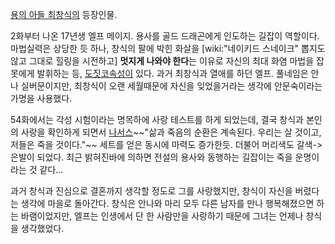 [[용의 아들 최창식]]의 등장인물.

2화부터 나온 17년생 엘프 메이지. 용사를 골드 드래곤에게 인도하는 길잡이 역할이다. 마법실력은 상당한 듯 하나, 창식의 팔에 박힌 화살을 [wiki:"네이키드 스네이크" 뽑지도 않고 그대로 힐링을 시전하고] '''멋지게 나와야 한다'''는 이유로 자신의 최대 화염 마법을 잡못에게 발휘하는 등, [[도짓코]]속성이 있다. 과거 최창식과 열애를 하던 엘프. 풀네임은 안나 실버문이지만, 최창식이 오랜 세월때문에 자신을 잊었을거라는 생각에 안문숙이라는 가명을 사용했다. 
 
54화에서는 각성 시험이라는 명목하에 사랑 테스트를 하게 되었는데, 결국 창식과 본인의 사랑을 확인하게 되면서 [[나서스]]~~"삶과 죽음의 순환은 계속된다. 우리는 살 것이고, 저들은 죽을 것이다."~~ 세트를 얻은 동시에 마력도 증가한듯. 더불어 머리색도 갈색->은발이 되었다. 최근 밝혀진바에 의하면 전설의 용사와 동행하는 길잡이는 죽을 운명이라는 것 같다...
 
과거 창식과 진심으로 결혼까지 생각할 정도로 그를 사랑했지만, 창식이 자신을 버렸다는 생각에 마을로 돌아간다. 창식은 안나와 마리 모두 다른 남자를 만나 행복해졌으면 하는 바램이었지만, 엘프는 인생에서 단 한 사람만을 사랑하기 때문에 그녀는 언제나 창식을 생각했었다.
